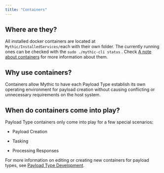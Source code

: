 ```yaml
---
title: "Containers"
---
```


## Where are they?

All installed docker containers are located at `Mythic/InstalledServices/`each with their own folder. The currently running ones can be checked with the `sudo ./mythic-cli status` . Check [A note about containers](/installation/a-note-about-containers) for more information about them.

## Why use containers?

Containers allow Mythic to have each Payload Type establish its own operating environment for payload creation without causing conflicting or unnecessary requirements on the host system.

## When do containers come into play?

Payload Type containers only come into play for a few special scenarios:

* Payload Creation

* Tasking

* Processing Responses

For more information on editing or creating new containers for payload types, see [Payload Type Development](/customizing/payload-type-development).

